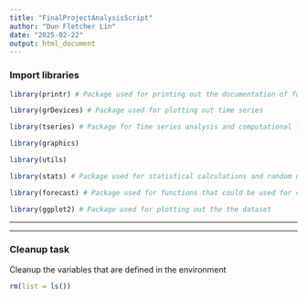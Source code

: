 ```yaml
---
title: "FinalProjectAnalysisScript"
author: "Dun Fletcher Lin"
date: "2025-02-22"
output: html_document
---
```


### Import libraries

```r
library(printr) # Package used for printing out the documentation of function in the output

library(grDevices) # Package used for plotting out time series

library(tseries) # Package for Time series analysis and computational finance

library(graphics)

library(utils)

library(stats) # Package used for statistical calculations and random number generations

library(forecast) # Package used for functions that could be used for creating forecast including seasonality plot

library(ggplot2) # Package used for plotting out the the dataset
```

-----

-----

### Cleanup task

Cleanup the variables that are defined in the environment
```r
rm(list = ls())
```